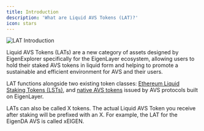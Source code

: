 ```yaml
---
title: Introduction
description: 'What are Liquid AVS Tokens (LAT)?'
icon: stars
---
```


<Frame type='glass'>
    <img src='/public/images/docs/lat/intro.png' alt='LAT Introduction' />
</Frame>

Liquid AVS Tokens (LATs) are a new category of assets designed by EigenExplorer specifically for the EigenLayer ecosystem, allowing users to hold their staked AVS tokens in liquid form and helping to promote a sustainable and efficient environment for AVS and their users.

LAT functions alongside two existing token classes: [Ethereum Liquid Staking Tokens (LSTs)](/glossaries/lst), and [native AVS tokens](/glossaries/avs-token) issued by AVS protocols built on EigenLayer.

<Tip>
    LATs can also be called X tokens. The actual Liquid AVS Token you receive
    after staking will be prefixed with an X. For example, the LAT for the
    EigenDA AVS is called xEIGEN.
</Tip>
